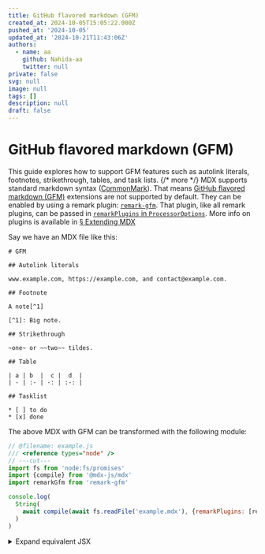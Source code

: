 ```yaml
---
title: GitHub flavored markdown (GFM)
created_at: 2024-10-05T15:05:22.000Z
pushed_at: '2024-10-05'
updated_at: '2024-10-21T11:43:06Z'
authors:
  - name: aa
    github: Nahida-aa
    twitter: null
private: false
svg: null
image: null
tags: []
description: null
draft: false
---
```


# GitHub flavored markdown (GFM)

This guide explores how to support GFM features such as autolink literals,
footnotes, strikethrough, tables, and task lists. {/* more */}
MDX supports standard markdown syntax ([CommonMark][]).
That means [GitHub flavored markdown (GFM)][gfm] extensions are not supported by
default.
They can be enabled by using a remark plugin: [`remark-gfm`][remark-gfm].
That plugin, like all remark plugins, can be passed in [`remarkPlugins` in
`ProcessorOptions`][processor-options].
More info on plugins is available in [§ Extending MDX][extend]

Say we have an MDX file like this:

```mdx path="example.mdx"
# GFM

## Autolink literals

www.example.com, https://example.com, and contact@example.com.

## Footnote

A note[^1]

[^1]: Big note.

## Strikethrough

~one~ or ~~two~~ tildes.

## Table

| a | b  |  c |  d  |
| - | :- | -: | :-: |

## Tasklist

* [ ] to do
* [x] done
```

The above MDX with GFM can be transformed with the following module:

```js twoslash="true" path="example.js"
// @filename: example.js
/// <reference types="node" />
// ---cut---
import fs from 'node:fs/promises'
import {compile} from '@mdx-js/mdx'
import remarkGfm from 'remark-gfm'

console.log(
  String(
    await compile(await fs.readFile('example.mdx'), {remarkPlugins: [remarkGfm]})
  )
)
```

<details>
  <summary>Expand equivalent JSX</summary>

  ```jsx path="output.jsx"
  <>
    <h1>GFM</h1>
    <h2>Autolink literals</h2>
    <p>
      <a href="http://www.example.com">www.example.com</a>,{' '}
      <a href="https://example.com">https://example.com</a>, and{' '}
      <a href="mailto:contact@example.com">contact@example.com</a>.
    </p>
    <h2>Footnote</h2>
    <p>
      A note
      <sup>
        <a
          href="#user-content-fn-1"
          id="user-content-fnref-1"
          data-footnote-ref="true"
          aria-describedby="footnote-label"
        >
          1
        </a>
      </sup>
    </p>
    <h2>Strikethrough</h2>
    <p>
      <del>one</del> or <del>two</del> tildes.
    </p>
    <h2>Table</h2>
    <table>
      <thead>
        <tr>
          <th>a</th>
          <th style={{textAlign: 'left'}}>b</th>
          <th style={{textAlign: 'right'}}>c</th>
          <th style={{textAlign: 'center'}}>d</th>
        </tr>
      </thead>
    </table>
    <h2>Tasklist</h2>
    <ul className="contains-task-list">
      <li className="task-list-item">
        <input type="checkbox" disabled /> to do
      </li>
      <li className="task-list-item">
        <input type="checkbox" disabled checked />
        done
      </li>
    </ul>
    <section data-footnotes="true" className="footnotes">
      <h2 className="sr-only" id="footnote-label">
        Footnotes
      </h2>
      <ol>
        <li id="user-content-fn-1">
          <p>
            Big note.{' '}
            <a
              href="#user-content-fnref-1"
              data-footnote-backref=""
              aria-label="Back to reference 1"
              className="data-footnote-backref"
            >
              ↩
            </a>
          </p>
        </li>
      </ol>
    </section>
  </>
  ```
</details>

[commonmark]: https://spec.commonmark.org/current/

[gfm]: https://github.github.com/gfm/

[remark-gfm]: https://github.com/remarkjs/remark-gfm

[processor-options]: /packages/mdx/#processoroptions

[extend]: /docs/extending-mdx/
